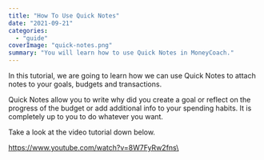 ```yaml
---
title: "How To Use Quick Notes"
date: "2021-09-21"
categories: 
  - "guide"
coverImage: "quick-notes.png"
summary: "You will learn how to use Quick Notes in MoneyCoach."
---
```


In this tutorial, we are going to learn how we can use Quick Notes to attach notes to your goals, budgets and transactions.

Quick Notes allow you to write why did you create a goal or reflect on the progress of the budget or add additional info to your spending habits. It is completely up to you to do whatever you want.

Take a look at the video tutorial down below.

https://www.youtube.com/watch?v=8W7FyRw2fns\
